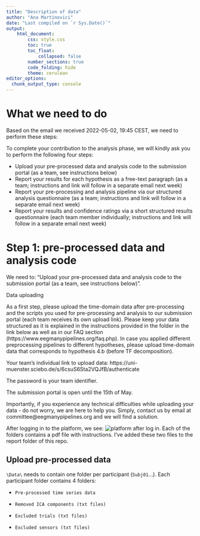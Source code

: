 ```yaml
---
title: "Description of data"
author: "Ana Martinovici"
date: "Last compiled on `r Sys.Date()`"
output: 
    html_document:
        css: style.css
        toc: true
        toc_float: 
            collapsed: false
        number_sections: true
        code_folding: hide
        theme: cerulean
editor_options: 
  chunk_output_type: console
---
```


# What we need to do

Based on the email we received 2022-05-02, 19:45 CEST, we need to perform these steps:

::: {.infobox}

To complete your contribution to the analysis phase, we will kindly ask you to perform the following four steps:

- Upload your pre-processed data and analysis code to the submission portal (as a team, see instructions below)
- Report your results for each hypothesis as a free-text paragraph (as a team; instructions and link will follow in a separate email next week)
- Report your pre-processing and analysis pipeline via our structured analysis questionnaire (as a team; instructions and link will follow in a separate email next week)
- Report your results and confidence ratings via a short structured results questionnaire (each team member individually; instructions and link will follow in a separate email next week)

:::

# Step 1: pre-processed data and analysis code

We need to: "Upload your pre-processed data and analysis code to the submission portal (as a team, see instructions below)". 

::: {.infobox}

Data uploading

As a first step, please upload the time-domain data after pre-processing and the scripts you used for pre-processing and analysis to our submission portal (each team receives its own upload link). Please keep your data structured as it is explained in the instructions provided in the folder in the link below as well as in our FAQ section (https://www.eegmanypipelines.org/faq.php). In case you applied different preprocessing pipelines to different hypotheses, please upload time-domain data that corresponds to hypothesis 4.b (before TF decomposition).

Your team’s individual link to upload data: 
https://uni-muenster.sciebo.de/s/6csuS6Sta2VQJfB/authenticate

The password is your team identifier.

The submission portal is open until the 15th of May.

Importantly, if you experience any technical difficulties while uploading your data - do not worry, we are here to help you. Simply, contact us by email at committee@eegmanypipelines.org and we will find a solution.

:::

After logging in to the platform, we see: ![platform after log in](platform1.PNG). Each of the folders contains a pdf file with instructions. I've added these two files to the report folder of this repo.

## Upload pre-processed data

`\Data\` needs to contain one folder per participant (`Subj01`...). Each participant folder contains 4 folders:

- `Pre-processed time series data`

- `Removed ICA components (txt files)`

- `Excluded trials (txt files)`

- `Excluded sensors (txt files)`






